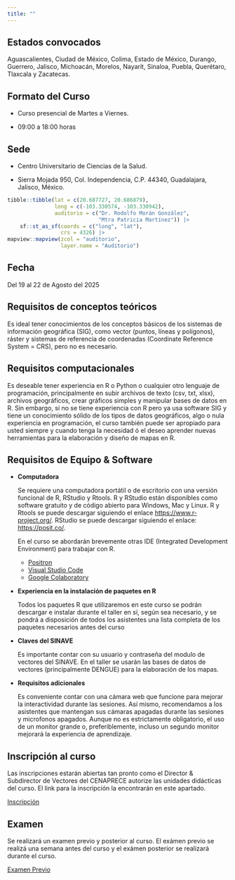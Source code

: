 ```yaml
---
title: ""
---
```


## Estados convocados

Aguascalientes, Ciudad de México, Colima, Estado de México,
Durango, Guerrero, Jalisco, Michoacán, Morelos, Nayarit, Sinaloa, Puebla, Querétaro, Tlaxcala y Zacatecas.

## Formato del Curso

-   Curso presencial de Martes a Viernes.

-   09:00 a 18:00 horas


## Sede

-   Centro Universitario de Ciencias de la Salud.

-   Sierra Mojada 950, Col. Independencia, C.P. 44340, Guadalajara, Jalisco, México.

```r
tibble::tibble(lat = c(20.687727, 20.686879),
               long = c(-103.330574, -103.330942),
               auditorio = c("Dr. Rodolfo Morán González",
                             "Mtra Patricia Martínez")) |>
    sf::st_as_sf(coords = c("long", "lat"),
                 crs = 4326) |>
mapview::mapview(zcol = "auditorio",
                 layer.name = "Auditorio")
```

## Fecha

Del 19 al 22 de Agosto del 2025

## Requisitos de conceptos teóricos

Es ideal tener conocimientos de los conceptos básicos de los sistemas de información geográfica (SIG), como vector (puntos, líneas y polígonos), ráster y sistemas de referencia de coordenadas (Coordinate Reference System = CRS), pero no es necesario.

## Requisitos computacionales

Es deseable tener experiencia en R o Python o cualquier otro lenguaje de programación, principalmente en subir archivos de texto (csv, txt, xlsx), archivos geográficos, crear gráficos simples y manipular bases de datos en R. Sin embargo, si no se tiene experiencia con R pero ya usa software SIG y tiene un conocimiento sólido de los tipos de datos geográficos, algo o nula experiencia en programación, el curso también puede ser apropiado para usted siempre y cuando tenga la necesidad ó el deseo aprender nuevas herramientas para la elaboración y diseño de mapas en R.

## Requisitos de Equipo & Software

-   **Computadora**

    Se requiere una computadora portátil o de escritorio con una versión funcional de R, RStudio y Rtools. R y RStudio están disponibles como software gratuito y de código abierto para Windows, Mac y Linux. R y Rtools se puede descargar siguiendo el enlace <https://www.r-project.org/>. RStudio se puede descargar siguiendo el enlace: <https://posit.co/>.

    En el curso se abordarán brevemente otras IDE (Integrated Development Environment) para trabajar con R.

    -   [Positron](https://positron.posit.co/download.html)
    -   [Visual Studio Code](https://code.visualstudio.com)
    -   [Google Colaboratory](https://colab.research.google.com)

-   **Experiencia en la instalación de paquetes en R**

    Todos los paquetes R que utilizaremos en este curso se podrán descargar e instalar durante el taller en sí, según sea necesario, y se pondrá a disposición de todos los asistentes una lista completa de los paquetes necesarios antes del curso

-   **Claves del SINAVE**

    Es importante contar con su usuario y contraseña del modulo de vectores del SINAVE. En el taller se usarán las bases de datos de vectores (principalmente DENGUE) para la elaboración de los mapas.

-   **Requisitos adicionales**

    Es conveniente contar con una cámara web que funcione para mejorar la interactividad durante las sesiones. Así mismo, recomendamos a los asistentes que mantengan sus cámaras apagadas durante las sesiones y microfonos apagados. Aunque no es estrictamente obligatorio, el uso de un monitor grande o, preferiblemente, incluso un segundo monitor mejorará la experiencia de aprendizaje.

## Inscripción al curso

Las inscripciones estarán abiertas tan pronto como el Director & Subdirector de Vectores del CENAPRECE autorize las unidades didácticas del curso. El link para la inscripción la encontrarán en este apartado.

[Inscripción](https://docs.google.com/forms/d/e/1FAIpQLSfQxc3t8rBwtJDxUn-LWmDp-kaMQPkTugrOP6aJtKKgi47LqA/viewform)

## Examen

Se realizará un examen previo y posterior al curso. El exámen previo se realizá una semana antes del curso y el exámen posterior se realizará durante el curso.

[Examen Previo](https://docs.google.com/forms/d/1V1DptfSkH-LxX-7qJrVH1LLumK0Ropi10Ak_eLSxn9c/edit?pli=1)


